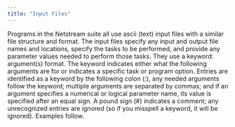 ```yaml
---
title: "Input Files"
---
```


Programs in the Netstream suite all use ascii (text) input files with a similar file structure and format. The input files specify any input and output file names and locations, specify the tasks to be performed, and provide any parameter values needed to perform those tasks. They use a keyword: argument(s) format. The keyword indicates either what the following arguments are for or indicates a specific task or program option. Entries are identified as a keyword by the following colon (:), any needed arguments follow the keyword; multiple arguments are separated by commas; and if an argument specifies a numerical or logical parameter name, its value is specified after an equal sign. A pound sign (#) indicates a comment; any unrecognized entries are ignored (so if you misspell a keyword, it will be ignored). Examples follow.
